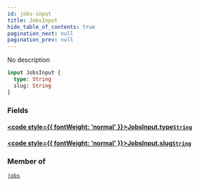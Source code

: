 ```yaml
---
id: jobs-input
title: JobsInput
hide_table_of_contents: true
pagination_next: null
pagination_prev: null
---
```








No description

```graphql
input JobsInput {
  type: String
  slug: String
}
```


### Fields

#### [<code style={{ fontWeight: 'normal' }}>JobsInput.<b>type</b></code>](#)<Bullet />[`String`](/scalars/string) <Badge class="secondary" text="scalar"/>
> 
> 

#### [<code style={{ fontWeight: 'normal' }}>JobsInput.<b>slug</b></code>](#)<Bullet />[`String`](/scalars/string) <Badge class="secondary" text="scalar"/>
> 
> 



### Member of

[`jobs`](/queries/jobs)  <Badge class="secondary" text="query"/>



